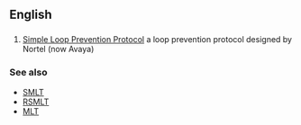 ==English==

==={{initialism-old|en}}===
{{head|en}}

# {{context|computing|lang=en}} [[w:Nortel Simple Loop Prevention Protocol|Simple Loop Prevention Protocol]] a loop prevention protocol designed by Nortel (now Avaya)

===See also===
* [[SMLT]]
* [[RSMLT]]
* [[MLT]]